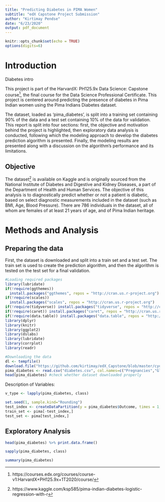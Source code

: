 ```yaml
---
title: "Predicting Diabetes in PIMA Women"
subtitle: "edX Capstone Project Submission"
author: "Kirtimay Pendse"
date: "6/23/2020"
output: pdf_document
---
```


```r
knitr::opts_chunk$set(echo = TRUE)
options(digits=6)
```

# Introduction

Diabetes intro

This project is part of the HarvardX: PH125.9x Data Science: Capstone course^[https://courses.edx.org/courses/course-v1:HarvardX+PH125.9x+1T2020/course/], the final course for the Data Science Professional Certificate. This project is centered around predicting the presence of diabetes in Pima Indian women using the Pima Indians Diabetes dataset. 

The dataset, loaded as 'pima_diabetes', is split into a training set containing 90% of the data and a test set containing 10% of the data for validation. This report is split into four sections: first, the objective and motivation behind the project is highlighted, then exploratory data analysis is conducted, following which the modeling approach to develop the diabetes prediction algorithm is presented. Finally, the modeling results are presented along with a discussion on the algorithm's performance and its limitations.

## Objective

The dataset^[https://www.kaggle.com/ksp585/pima-indian-diabetes-logistic-regression-with-r] is available on Kaggle and is originally sourced from the National Institute of Diabetes and Digestive and Kidney Diseases, a part of the Department of Health and Human Services. The objective of this analysis is to diagnostically predict whether or not a patient is diabetic, based on select diagnostic measurements included in the dataset (such as BMI, Age, Blood Pressure). There are 786 individuals in the dataset, all of whom are females of at least 21 years of age, and of Pima Indian heritage.


# Methods and Analysis

## Preparing the data

First, the dataset is downloaded and split into a train set and a test set. The train set is used to create the prediction algorithm, and then the algorithm is tested on the test set for a final validation.


```r
#Loading required packages
library(lubridate)
if(!require(ggthemes)) 
  install.packages("ggthemes", repos = "http://cran.us.r-project.org")
if(!require(scales)) 
  install.packages("scales", repos = "http://cran.us.r-project.org")
if(!require(tidyverse)) install.packages("tidyverse", repos = "http://cran.us.r-project.org")
if(!require(caret)) install.packages("caret", repos = "http://cran.us.r-project.org")
if(!require(data.table)) install.packages("data.table", repos = "http://cran.us.r-project.org")
library(dplyr)
library(knitr)
library(ggplot2)
library(dslabs)
library(lubridate)
library(corrplot)
library(readr)

#Downloading the data
dl <- tempfile()
download.file("https://github.com/kirtimay/edX_Capstone/blob/master/cyo-diabetes/diabetes.csv", dl)
pima_diabetes <- read.csv("diabetes.csv", col.names=c("Pregnancies","Glucose","BP","SkinThickness","Insulin","BMI","DPF","Age","Outcome"))
head(pima_diabetes) #check whether dataset downloaded properly
```


Description of Variables:

```r
v_type <- lapply(pima_diabetes, class)

```

```r
set.seed(1, sample.kind="Rounding")
test_index <- createDataPartition(y = pima_diabetes$Outcome, times = 1, p = 0.1, list = FALSE)
train_set <- pima[-test_index,]
test_set <- pima[test_index,]
```

## Exploratory Analysis

```r
head(pima_diabetes) %>% print.data.frame() 
```

```r
sapply(pima_diabetes, class) 
```

```r
summary(pima_diabetes) 
```




